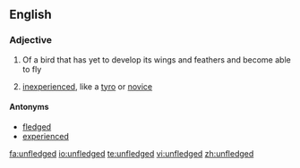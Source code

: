 ==English==

===Adjective===
{{en-adj|-}}

#Of a bird that has yet to develop its wings and feathers and become able to fly
# {{figuratively}} [[inexperienced]], like a [[tyro]] or [[novice]]

====Antonyms====
*[[fledged]]
*[[experienced]]

[[fa:unfledged]]
[[io:unfledged]]
[[te:unfledged]]
[[vi:unfledged]]
[[zh:unfledged]]